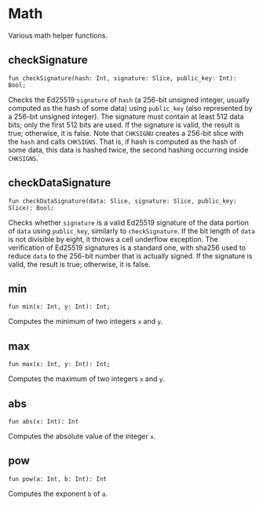 # Math

Various math helper functions.

## checkSignature
```tact
fun checkSignature(hash: Int, signature: Slice, public_key: Int): Bool;
```
Checks the Ed25519 `signature` of `hash` (a 256-bit unsigned integer, usually computed as the hash of some data) using `public_key` (also represented by a 256-bit unsigned integer). The signature must contain at least 512 data bits; only the first 512 bits are used. If the signature is valid, the result is true; otherwise, it is false.
Note that `CHKSIGNU` creates a 256-bit slice with the `hash` and calls `CHKSIGNS`. That is, if hash is computed as the hash of some data, this data is hashed twice, the second hashing occurring inside `CHKSIGNS`.

## checkDataSignature
```tact
fun checkDataSignature(data: Slice, signature: Slice, public_key: Slice): Bool;
```
Checks whether `signature` is a valid Ed25519 signature of the data portion of `data` using `public_key`, similarly to `checkSignature`. If the bit length of `data` is not divisible by eight, it throws a cell underflow exception. The verification of Ed25519 signatures is a standard one, with sha256 used to reduce `data` to the 256-bit number that is actually signed. If the signature is valid, the result is true; otherwise, it is false.

## min
```tact
fun min(x: Int, y: Int): Int;
```
Computes the minimum of two integers `x` and `y`.

## max
```tact
fun max(x: Int, y: Int): Int;
```
Computes the maximum of two integers `x` and `y`.

## abs
```tact
fun abs(x: Int): Int
```
Computes the absolute value of the integer `x`.

## pow
```tact
fun pow(a: Int, b: Int): Int
```
Computes the exponent `b` of `a`.
